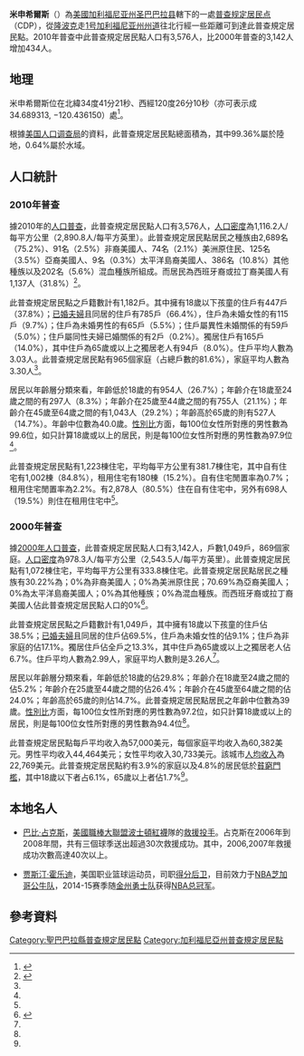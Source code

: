 {{noteTA
|G1=USState
}}
{{Infobox settlement
|official_name = 米申希尔斯
|native_name = Mission Hills
|other_name = 
|nickname = 
|settlement_type = [[普查规定居民点|普查规定居民点]]
|image_skyline = 
|imagesize = 
|image_caption = 
|image_map = Santa_Barbara_County_California_Incorporated_and_Unincorporated_areas_Mission_Hills_Highlighted.svg
|map_caption = 米申希爾斯於[[聖巴巴拉縣_(加利福尼亞州)|聖巴巴拉縣]]和[[加利福尼亚州|加利福尼亚州]]之地理位置
|pushpin_map = 
|pushpin_label_position = 
|pushpin_map_caption = 
|pushpin_mapsize = 
|subdivision_type = [[世界政區索引|國家]]
|subdivision_name = {{USA}}
|subdivision_type1 = [[美國行政區劃|州]]
|subdivision_name1 = {{flag|California}}
|subdivision_type2 = [[加利福尼亞州行政區劃|縣]]
|subdivision_name2 = [[圣巴巴拉县_(加利福尼亚州)|圣巴巴拉县]]
|leader_title1 = 州參議員
|leader_name1 = {{Representative|casd|19|fmt=sleader}}<ref name=swd/>
|leader_title2 = 州眾議員
|leader_name2 = {{Representative|caad|35|fmt=sleader}}<ref name=swd>{{Cite web |url=http://statewidedatabase.org/gis/gis2011/index_2011.html |title=Statewide Database |publisher=UC Regents |accessdate=February 2, 2015 |archive-url=https://web.archive.org/web/20150201113744/http://statewidedatabase.org/gis/gis2011/index_2011.html |archive-date=2015-02-01 |dead-url=yes }}</ref>
|leader_title3 = 國會代表
|leader_name3 = {{Representative|cacd|24|fmt=usleader}}<ref>{{Cite GovTrack|CA|24|accessdate=September 29, 2014}}</ref>
|established_title = 
|established_date = 
| area_footnotes = <ref>{{Cite US Gazetteer|2010|places|CA}}</ref>
| area_total_sq_mi = 1.237
| area_land_sq_mi = 1.229
| area_water_sq_mi = 0.008
| area_total_km2 = 3.204
| area_land_km2 = 3.183
| area_water_km2 = 0.021
| area_water_percent = 0.64
|area_metro_km2 = 
|area_metro_sq_mi = 
|elevation_footnotes = <ref>{{Cite GNIS|1867041|Mission Hills|accessdate=April 17, 2015}}</ref>
|elevation_ft = 325
|elevation_m = 99
|population_as_of = 2010
|population_footnotes = 
|population_total = 3576
|population_density_sq_mi = auto
|population_metro = 
|population_density_metro_sq_mi = 
|timezone = [[太平洋时区|PST]]
|utc_offset = -8
|timezone_DST = PDT
|utc_offset_DST = -7
|coordinates_display = inline,title
|coordinates_type = region:US_type:city
|latd = 34 |latm = 41 |lats = 21 |latNS = N
|longd = 120 |longm = 26 |longs = 10 |longEW = W
|postal_code_type = [[美國郵區編號|郵區編號]]
|postal_code = 93436、91345
|area_code = [[電話區號805|805]]、818
|blank_name = [[聯邦資料處理標準|FIPS代碼]]
|blank_info = {{FIPS|06|48186}}
|blank1_name = [[地名信息系统|GNIS]] ID
|blank1_info = {{GNIS 4|1867041}}
}}
'''米申希爾斯'''（{{lang|en|'''Mission Hills'''}}）為[[美國|美國]][[加利福尼亚州|加利福尼亚州]][[圣巴巴拉县_(加利福尼亚州)|圣巴巴拉县]]轄下的一處[[普查规定居民点|普查规定居民点]]（CDP），從[[隆波克_(加利福尼亚州)|隆波克]]走[[1号加利福尼亚州州道|1号加利福尼亚州州道]]往北行經一些距離可到達此普查規定居民點。2010年普查中此普查規定居民點人口有3,576人，比2000年普查的3,142人增加434人。

==地理==
米申希爾斯位在北緯34度41分21秒、西經120度26分10秒（亦可表示成34.689313, −120.436150）處<ref name="GR1">{{cite web|url=http://www.census.gov/geo/www/gazetteer/gazette.html|publisher=[[美国人口调查局|美国人口调查局]]|accessdate=2011-04-23|date=2011-02-12|title=US Gazetteer files: 2010, 2000, and 1990|archive-url=https://web.archive.org/web/20110102044750/http://www.census.gov/geo/www/gazetteer/gazette.html|archive-date=2011-01-02|dead-url=yes}}</ref>。

根據[[美国人口调查局|美国人口调查局]]的資料，此普查規定居民點總面積為{{convert|3.1|km2|sqmi}}，其中99.36%屬於陸地，0.64%屬於水域。

==人口統計==

===2010年普查===
據2010年的[[2010年美國人口普查|人口普查]]，此普查規定居民點人口有3,576人，[[人口密度|人口密度]]為1,116.2人/每平方公里（2,890.8人/每平方英里）。此普查規定居民點居民之種族由2,689名（75.2%）{{le|美國種族和民族|Race and ethnicity in the United States Census|白人}}、91名（2.5%）非裔美國人、74名（2.1%）美洲原住民、125名（3.5%）亞裔美國人、9名（0.3%）太平洋島裔美國人、386名（10.8%）其他種族以及202名（5.6%）混血種族所組成。而居民為西班牙裔或拉丁裔美國人有1,137人（31.8%）<ref name ="FactFinder">{{cite web|url=http://www.census.gov/2010census/popmap/ipmtext.php?fl=06:0648186|title=2010 Census Interactive Population Search: CA - Mission Hills CDP|publisher=U.S. Census Bureau|accessdate=July 12, 2014|archive-url=https://web.archive.org/web/20150923224103/http://www.census.gov/2010census/popmap/ipmtext.php?fl=06:0648186|archive-date=2015-09-23|dead-url=yes}}</ref>。

此普查規定居民點之戶籍數計有1,182戶。其中擁有18歲以下孩童的住戶有447戶（37.8%）；[[婚姻|已婚夫婦]]且同居的住戶有785戶（66.4%），住戶為未婚女性的有115戶（9.7%）；住戶為未婚男性的有65戶（5.5%）；住戶屬異性未婚關係的有59戶（5.0%）；住戶屬同性夫婦已婚關係的有2戶（0.2%）。獨居住戶有165戶（14.0%），其中住戶為65歲或以上之獨居老人有94戶（8.0%）。住戶平均人數為3.03人。此普查規定居民點有965個家庭（占總戶數的81.6%），家庭平均人數為3.30人<ref name ="FactFinder"/>。

居民以年齡層分類來看，年齡低於18歲的有954人（26.7%）；年齡介在18歲至24歲之間的有297人（8.3%）；年齡介在25歲至44歲之間的有755人（21.1%）；年齡介在45歲至64歲之間的有1,043人（29.2%）；年齡高於65歲的則有527人（14.7%）。年齡中位數為40.0歲。[[性別比|性別比]]方面，每100位女性所對應的男性數為99.6位，如只計算18歲或以上的居民，則是每100位女性所對應的男性數為97.9位<ref name ="FactFinder"/>。

此普查規定居民點有1,223棟住宅，平均每平方公里有381.7棟住宅，其中自有住宅有1,002棟（84.8%），租用住宅有180棟（15.2%）。自有住宅閒置率為0.7%；租用住宅閒置率為2.2%。有2,878人（80.5%）住在自有住宅中，另外有698人（19.5%）則住在租用住宅中<ref name ="FactFinder"/>。

===2000年普查===
據[[2000年美國人口普查|2000年人口普查]]，此普查規定居民點人口有3,142人，戶數1,049戶，869個家庭。[[人口密度|人口密度]]為978.3人/每平方公里（2,543.5人/每平方英里）。此普查規定居民點有1,072棟住宅，平均每平方公里有333.8棟住宅。此普查規定居民點居民之種族有30.22%為{{le|美國種族和民族|Race and ethnicity in the United States Census|白人}}；0%為非裔美國人；0%為美洲原住民；70.69%為亞裔美國人；0%為太平洋島裔美國人；0%為其他種族；0%為混血種族。而西班牙裔或拉丁裔美國人佔此普查規定居民點人口的0%<ref name="GR2">{{cite web|url=http://factfinder2.census.gov|publisher=[[美国人口调查局|美国人口调查局]]|accessdate=2008-01-31|title=American FactFinder|archive-date=2013-09-11|archive-url=https://web.archive.org/web/20130911234518/http://factfinder2.census.gov/|dead-url=no}}</ref>。

此普查規定居民點之戶籍數計有1,049戶，其中擁有18歲以下孩童的住戶佔38.5%；[[婚姻|已婚夫婦]]且同居的住戶佔69.5%，住戶為未婚女性的佔9.1%；住戶為非家庭的佔17.1%。獨居住戶佔全戶之13.3%，其中住戶為65歲或以上之獨居老人佔6.7%。住戶平均人數為2.99人，家庭平均人數則是3.26人<ref name="GR2" />。

居民以年齡層分類來看，年齡低於18歲的佔29.8%；年齡介在18歲至24歲之間的佔5.2%；年齡介在25歲至44歲之間的佔26.4%；年齡介在45歲至64歲之間的佔24.0%；年齡高於65歲的則佔14.7%。此普查規定居民點居民之年齡中位數為39歲。[[性別比|性別比]]方面，每100位女性所對應的男性數為97.2位，如只計算18歲或以上的居民，則是每100位女性所對應的男性數為94.4位<ref name="GR2" />。

此普查規定居民點每戶平均收入為57,000美元，每個家庭平均收入為60,382美元。男性平均收入44,464美元；女性平均收入30,733美元。該城市[[人均收入|人均收入]]為22,769美元。此普查規定居民點約有3.9%的家庭以及4.8%的居民低於[[貧窮門檻|貧窮門檻]]，其中18歲以下者占6.1%，65歲以上者佔1.7%<ref name="GR2" />。

==本地名人==
* [[巴比·占克斯|巴比·占克斯]]，[[美國職棒大聯盟|美國職棒大聯盟]][[波士頓紅襪|波士頓紅襪]]隊的[[救援投手|救援投手]]。占克斯在2006年到2008年間，共有三個球季送出超過30次救援成功。其中，2006,2007年救援成功次數高達40次以上。

* [[贾斯汀·霍乐迪|贾斯汀·霍乐迪]]，美国职业篮球运动员，司职[[得分后卫|得分后卫]]，目前效力于[[NBA|NBA]][[芝加哥公牛队|芝加哥公牛队]]，2014-15赛季随[[金州勇士队|金州勇士队]]获得[[NBA总冠军|NBA总冠军]]。

==參考資料==
{{reflist}}

{{聖巴巴拉縣 (加利福尼亞州)}}

{{DEFAULTSORT:Mission Hills}}
[[Category:聖巴巴拉縣普查規定居民點|Category:聖巴巴拉縣普查規定居民點]]
[[Category:加利福尼亞州普查規定居民點|Category:加利福尼亞州普查規定居民點]]